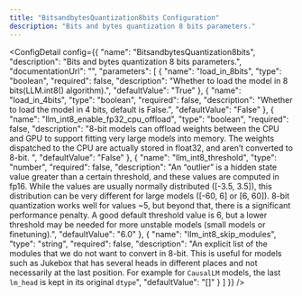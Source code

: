 ```yaml
---
title: "BitsandbytesQuantization8bits Configuration"
description: "Bits and bytes quantization 8 bits parameters."
---
```



<ConfigDetail config={{
  "name": "BitsandbytesQuantization8bits",
  "description": "Bits and bytes quantization 8 bits parameters.",
  "documentationUrl": "",
  "parameters": [
    {
      "name": "load_in_8bits",
      "type": "boolean",
      "required": false,
      "description": "Whether to load the model in 8 bits(LLM.int8() algorithm).",
      "defaultValue": "True"
    },
    {
      "name": "load_in_4bits",
      "type": "boolean",
      "required": false,
      "description": "Whether to load the model in 4 bits, default is False.",
      "defaultValue": "False"
    },
    {
      "name": "llm_int8_enable_fp32_cpu_offload",
      "type": "boolean",
      "required": false,
      "description": "8-bit models can offload weights between the CPU and GPU to support fitting very large models into memory. The weights dispatched to the CPU are actually stored in float32, and aren’t converted to 8-bit. ",
      "defaultValue": "False"
    },
    {
      "name": "llm_int8_threshold",
      "type": "number",
      "required": false,
      "description": "An “outlier” is a hidden state value greater than a certain threshold, and these values are computed in fp16. While the values are usually normally distributed ([-3.5, 3.5]), this distribution can be very different for large models ([-60, 6] or [6, 60]). 8-bit quantization works well for values ~5, but beyond that, there is a significant performance penalty. A good default threshold value is 6, but a lower threshold may be needed for more unstable models (small models or finetuning).",
      "defaultValue": "6.0"
    },
    {
      "name": "llm_int8_skip_modules",
      "type": "string",
      "required": false,
      "description": "An explicit list of the modules that we do not want to convert in 8-bit. This is useful for models such as Jukebox that has several heads in different places and not necessarily at the last position. For example for `CausalLM` models, the last `lm_head` is kept in its original `dtype`",
      "defaultValue": "[]"
    }
  ]
}} />

